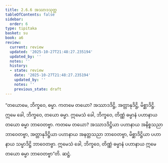 ```yaml
---
title: 2.6.6 အဿာဒသုတ္တ
tableOfContents: false
sidebar:
  order: 6
type: tipitaka
basket: su
book: a6
review:
  current: review
  updated: '2025-10-27T21:48:27.235194'
  updated_by: ''
  notes: ''
  history:
  - state: review
    date: '2025-10-27T21:48:27.235194'
    updated_by: ''
    notes: ''
    previous_state: draft
---
```



<ReviewStatus review={frontmatter.review} showDetails={true} />

<HypothesisAnnotation frontmatter={frontmatter} />

<DynamicBreadcrumb />

<Division number="112" book="a6" e="ch" v="16" p="389">

<Paragraph number="752" book="a6">
“တယောမေ, ဘိက္ခဝေ, ဓမ္မာ. ကတမေ တယော? အဿာဒဒိဋ္ဌိ, အတ္တာနုဒိဋ္ဌိ, မိစ္ဆာဒိဋ္ဌိ. ဣမေ ခေါ, ဘိက္ခဝေ, တယော ဓမ္မာ. ဣမေသံ ခေါ, ဘိက္ခဝေ, တိဏ္ဏံ ဓမ္မာနံ ပဟာနာယ တယော ဓမ္မာ ဘာဝေတဗ္ဗာ. ကတမေ တယော? အဿာဒဒိဋ္ဌိယာ ပဟာနာယ အနိစ္စသညာ ဘာဝေတဗ္ဗာ, အတ္တာနုဒိဋ္ဌိယာ ပဟာနာယ အနတ္တသညာ ဘာဝေတဗ္ဗာ, မိစ္ဆာဒိဋ္ဌိယာ ပဟာနာယ သမ္မာဒိဋ္ဌိ ဘာဝေတဗ္ဗာ. ဣမေသံ ခေါ, ဘိက္ခဝေ, တိဏ္ဏံ ဓမ္မာနံ ပဟာနာယ ဣမေ တယော ဓမ္မာ ဘာဝေတဗ္ဗာ”တိ.

</Paragraph>
</Division>

<Paragraph number="753" type="center" book="a6">
ဆဋ္ဌံ.
</Paragraph>